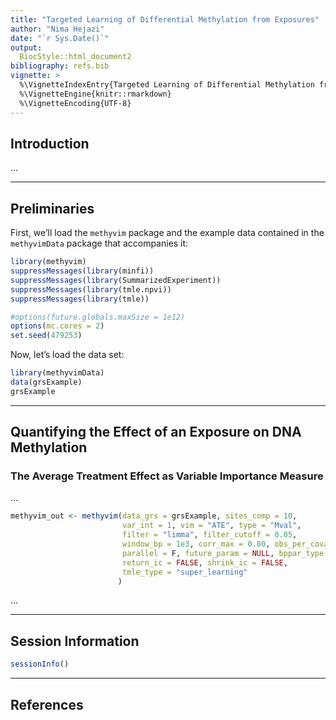 ```yaml
---
title: "Targeted Learning of Differential Methylation from Exposures"
author: "Nima Hejazi"
date: "`r Sys.Date()`"
output:
  BiocStyle::html_document2
bibliography: refs.bib
vignette: >
  %\VignetteIndexEntry{Targeted Learning of Differential Methylation from Exposures}
  %\VignetteEngine{knitr::rmarkdown}
  %\VignetteEncoding{UTF-8}
---
```


## Introduction

...

---

## Preliminaries

First, we'll load the `methyvim` package and the example data contained in the
`methyvimData` package that accompanies it:

```r
library(methyvim)
suppressMessages(library(minfi))
suppressMessages(library(SummarizedExperiment))
suppressMessages(library(tmle.npvi))
suppressMessages(library(tmle))
```

```r
#options(future.globals.maxSize = 1e12)
options(mc.cores = 2)
set.seed(479253)
```

Now, let's load the data set:

```r
library(methyvimData)
data(grsExample)
grsExample
```

---

## Quantifying the Effect of an Exposure on DNA Methylation

### The Average Treatment Effect as Variable Importance Measure

...

```r
methyvim_out <- methyvim(data_grs = grsExample, sites_comp = 10,
                         var_int = 1, vim = "ATE", type = "Mval",
                         filter = "limma", filter_cutoff = 0.05,
                         window_bp = 1e3, corr_max = 0.80, obs_per_covar = 20,
                         parallel = F, future_param = NULL, bppar_type = NULL,
                         return_ic = FALSE, shrink_ic = FALSE,
                         tmle_type = "super_learning"
                        )
```

...

---

## Session Information

```r
sessionInfo()
```

---

## References

